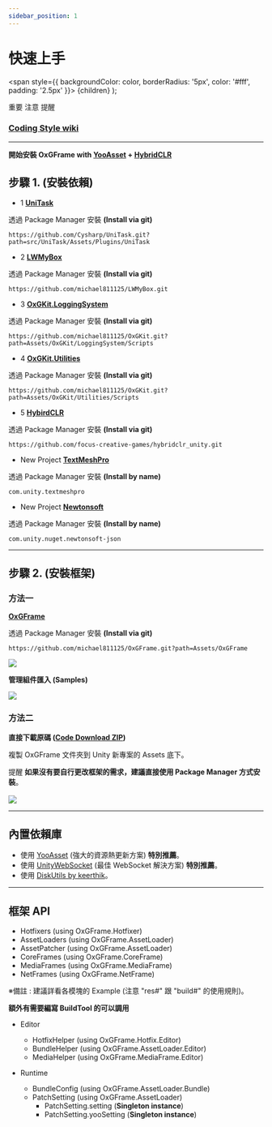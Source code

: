 ```yaml
---
sidebar_position: 1
---
```



# 快速上手

  <span
    style={{
      backgroundColor: color,
      borderRadius: '5px',
      color: '#fff',
      padding: '2.5px'
    }}>
    {children}
  </span>
);

<Highlight color="#ff2f00">重要</Highlight> <Highlight color="#0373fc">注意</Highlight> <Highlight color="#00d679">提醒</Highlight>

### [Coding Style wiki](https://github.com/michael811125/OxGFrame/wiki/Coding-Style)

---

**開始安裝 OxGFrame with [YooAsset](https://github.com/tuyoogame/YooAsset) + [HybridCLR](https://github.com/focus-creative-games/hybridclr)**

## 步驟 1. (安裝依賴)

- <Highlight color="#ff2f00">1</Highlight> **[UniTask](https://github.com/Cysharp/UniTask)**
  
透過 Package Manager 安裝 **(Install via git)**

```
https://github.com/Cysharp/UniTask.git?path=src/UniTask/Assets/Plugins/UniTask
```

- <Highlight color="#ff2f00">2</Highlight> **[LWMyBox](https://github.com/michael811125/LWMyBox)**

透過 Package Manager 安裝 **(Install via git)**

```
https://github.com/michael811125/LWMyBox.git
```

- <Highlight color="#ff2f00">3</Highlight> **[OxGKit.LoggingSystem](https://github.com/michael811125/OxGKit#loggingsystem-dependence-lwmybox)**

透過 Package Manager 安裝 **(Install via git)**

```
https://github.com/michael811125/OxGKit.git?path=Assets/OxGKit/LoggingSystem/Scripts
```

- <Highlight color="#ff2f00">4</Highlight> **[OxGKit.Utilities](https://github.com/michael811125/OxGKit#utilities-dependence-unitask)**
  
透過 Package Manager 安裝 **(Install via git)**

```
https://github.com/michael811125/OxGKit.git?path=Assets/OxGKit/Utilities/Scripts
```

- <Highlight color="#ff2f00">5</Highlight> **[HybirdCLR](https://github.com/focus-creative-games/hybridclr)**

透過 Package Manager 安裝 **(Install via git)**

```
https://github.com/focus-creative-games/hybridclr_unity.git
```

- <Highlight color="#0373fc">New Project</Highlight> **[TextMeshPro](https://docs.unity3d.com/Packages/com.unity.textmeshpro@3.2/manual/index.html)**

透過 Package Manager 安裝 **(Install by name)**

```
com.unity.textmeshpro
```

- <Highlight color="#0373fc">New Project</Highlight> **[Newtonsoft](https://github.com/jilleJr/Newtonsoft.Json-for-Unity/wiki/Install-official-via-UPM)**

透過 Package Manager 安裝 **(Install by name)**

```
com.unity.nuget.newtonsoft-json
```

---

## 步驟 2. (安裝框架)

### 方法一

**[OxGFrame](https://github.com/michael811125/OxGFrame)**

透過 Package Manager 安裝 **(Install via git)**

```
https://github.com/michael811125/OxGFrame.git?path=Assets/OxGFrame
```

![](/img/getting_started/img_1.png)

**管理組件匯入 (Samples)**

![](/img/getting_started/img_2.png)
	
### 方法二

**直接下載原碼 ([Code Download ZIP](https://github.com/michael811125/OxGFrame))**

複製 OxGFrame 文件夾到 Unity 新專案的 Assets 底下。

<Highlight color="#00d679">提醒</Highlight> **如果沒有要自行更改框架的需求，建議直接使用 Package Manager 方式安裝**。
<br/>
<br/>
![](/img/getting_started/img_3.png)

---

## 內置依賴庫

- 使用 [YooAsset](https://github.com/tuyoogame/YooAsset) (強大的資源熱更新方案) **特別推薦**。
- 使用 [UnityWebSocket](https://github.com/psygames/UnityWebSocket) (最佳 WebSocket 解決方案) **特別推薦**。
- 使用 [DiskUtils by keerthik](https://github.com/keerthik/simple-disk-utils)。

---

## 框架 API

- Hotfixers (using OxGFrame.Hotfixer)
- AssetLoaders (using OxGFrame.AssetLoader)
- AssetPatcher (using OxGFrame.AssetLoader)
- CoreFrames (using OxGFrame.CoreFrame)
- MediaFrames (using OxGFrame.MediaFrame)
- NetFrames (using OxGFrame.NetFrame)

※備註 : 建議詳看各模塊的 Example (注意 "res#" 跟 "build#" 的使用規則)。

**額外有需要編寫 BuildTool 的可以調用**

- Editor
  - HotfixHelper (using OxGFrame.Hotfix.Editor)
  - BundleHelper (using OxGFrame.AssetLoader.Editor)
  - MediaHelper (using OxGFrame.MediaFrame.Editor)

- Runtime
  - BundleConfig (using OxGFrame.AssetLoader.Bundle)
  - PatchSetting (using OxGFrame.AssetLoader)
    - PatchSetting.setting (**Singleton instance**)
    - PatchSetting.yooSetting (**Singleton instance**)